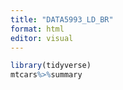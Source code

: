 ```yaml
---
title: "DATA5993_LD_BR"
format: html
editor: visual
---
```


```r

library(tidyverse)
mtcars%>%summary

```
